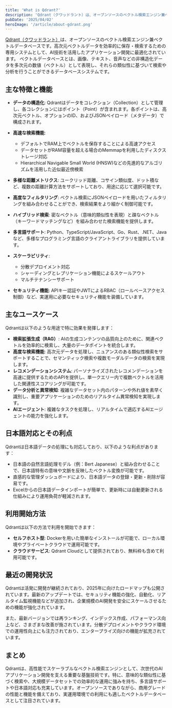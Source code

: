 ```yaml
---
title: 'What is Qdrant?'
description: 'Qdrant（クワッドラント）は、オープンソースのベクトル検索エンジン兼ベクトルデータベースです。高次元ベクトルデータを効率的に保存・検索するための専用システムとして、AI技術を活用したアプリケーション開発に最適化されています。'
pubDate: '2025/04/02'
heroImage: '/article/about-gdrant.png'
---
```


[Qdrant（クワッドラント）](https://qdrant.tech/)は、オープンソースのベクトル検索エンジン兼ベクトルデータベースです。高次元ベクトルデータを効率的に保存・検索するための専用システムとして、AI技術を活用したアプリケーション開発に最適化されています。
ベクトルデータベースとは、画像、テキスト、音声などの非構造化データを多次元の数値（ベクトル）として表現し、それらの類似性に基づいて検索や分析を行うことができるデータベースシステムです。

## 主な特徴と機能

- **データの構造化**: Qdrantはデータをコレクション（Collection）として管理し、各コレクションにはポイント（Point）が含まれます。各ポイントは、高次元ベクトル、オプションのID、およびJSONペイロード（メタデータ）で構成されます。

- **高速な検索機能**:
  - デフォルトでRAM上でベクトルを保存することによる高速アクセス
  - データセットがRAM容量を超える場合のMemmapを利用したディスクストレージ対応
  - Hierarchical Navigable Small World (HNSW)などの先進的なアルゴリズムを活用した近似最近傍検索

- **多様な距離メトリクス**: ユークリッド距離、コサイン類似度、ドット積など、複数の距離計算方法をサポートしており、用途に応じて選択可能です。

- **高度なフィルタリング**: ベクトル検索にJSONペイロードを用いたフィルタリングを組み合わせることができ、検索結果をより細かく制御可能です。

- **ハイブリッド検索**: 密なベクトル（意味的類似性を表現）と疎なベクトル（キーワードマッチングなど）を組み合わせた検索機能を提供します。

- **多言語サポート**: Python、TypeScript/JavaScript、Go、Rust、.NET、Javaなど、多様なプログラミング言語のクライアントライブラリを提供しています。

- **スケーラビリティ**:
  - 分散デプロイメント対応
  - シャーディングとレプリケーション機能によるスケールアウト
  - マルチテナンシーサポート

- **セキュリティ機能**: APIキー認証やJWTによるRBAC（ロールベースアクセス制御）など、実運用に必要なセキュリティ機能を装備しています。

## 主なユースケース

Qdrantは以下のような用途で特に効果を発揮します：

- **検索拡張生成（RAG）**: AIの生成コンテンツの品質向上のために、関連ベクトルを効率的に検索し、大量のデータポイントを統合します。
- **高度な検索機能**: 高次元データを処理し、ニュアンスのある類似性検索をサポートすることで、セマンティック検索や複数モーダルデータの検索を実現します。
- **レコメンデーションシステム**: パーソナライズされたレコメンデーションを高速に提供するためのAPIを提供し、単一クエリー内で複数ベクトルを活用した関連性スコアリングが可能です。
- **データ分析と異常検知**: 複雑なデータセット内のパターンや外れ値を素早く識別し、重要アプリケーションのためのリアルタイム異常検知を実現します。
- **AIエージェント**: 複雑なタスクを処理し、リアルタイムで適応するAIエージェントの能力を強化します。

## 日本語対応とその利点

Qdrantは日本語データの処理にも対応しており、以下のような利点があります：

- 日本語の自然言語処理モデル（例：Bert Japanese）と組み合わせることで、日本語特有の意味や文脈を反映したベクトル変換が可能です。
- 直感的な管理ダッシュボードにより、日本語データの登録・更新・削除が容易です。
- Excelからの日本語データインポートが簡単で、更新時には自動更新される仕組みにより運用負荷が軽減されます。

## 利用開始方法

Qdrantは以下の方法で利用を開始できます：

- **セルフホスト型**: Dockerを用いた簡単なインストールが可能で、ローカル環境やプライベートクラウドで運用可能です。
- **クラウドサービス**: Qdrant Cloudとして提供されており、無料枠も含めて利用可能です。

## 最近の開発状況

Qdrantは活発に開発が継続されており、2025年に向けたロードマップも公開されています。最新のアップデートでは、セキュリティ機能の強化、自動化、リアルタイム監視機能などが追加され、企業規模のAI開発を安全にスケールさせるための機能が強化されています。

また、最新バージョンでは再ランキング、インデックス作成、パフォーマンス向上など、さまざまな改善が施されています。分散デプロイメントやクラウド環境での運用性向上にも注力されており、エンタープライズ向けの機能が拡充されています。

## まとめ

Qdrantは、高性能でスケーラブルなベクトル検索エンジンとして、次世代のAIアプリケーション開発を支える重要な基盤技術です。特に、意味的な類似性に基づく検索や、大規模データセットでの効率的な運用に強みを持ち、多言語サポートや日本語対応も充実しています。オープンソースでありながら、商用グレードの性能と機能を備えており、実運用環境での利用にも適したベクトルデータベースとして注目されています。

